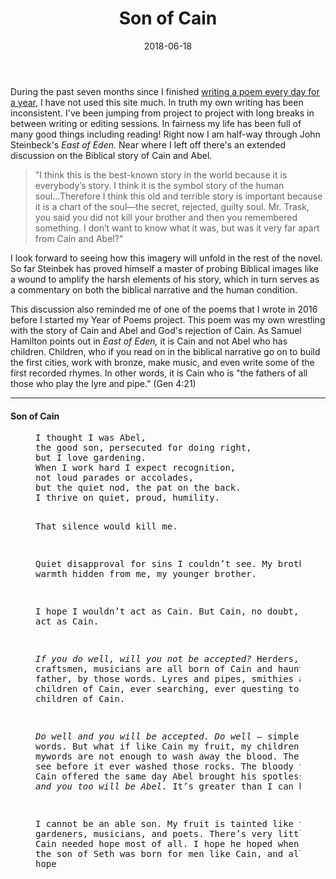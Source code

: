 ---
path: "/son-of-cain"
date: "2018-06-18"
title: "Son of Cain"
tags: ['poetry','writing', 'poem']
excerpt: "During the past seven months since I finished writing a poem every day for a year, I have not used this site much. In truth my own writing has been inconsistent. I've been jumping from project to project with long breaks in between writing or editing sessions. In fairness my life has been full of many good things including reading! Right now I am half-way through John Steinbeck's East of Eden. Near where I left off there's an extended discussion on the Biblical story of Cain and Abel."
---

During the past seven months since I finished <a href="/on-writing-poems-daily">writing a poem every day for a year</a>, I have not used this site much. In truth my own writing has been inconsistent. I've been jumping from project to project with long breaks in between writing or editing sessions. In fairness my life has been full of many good things including reading! Right now I am half-way through John Steinbeck's <em>East of Eden.</em> Near where I left off there's an extended discussion on the Biblical story of Cain and Abel.
<blockquote>"I think this is the best-known story in the world because it is everybody’s story. I think it is the symbol story of the human soul...Therefore I think this old and terrible story is important because it is a chart of the soul—the secret, rejected, guilty soul. Mr. Trask, you said you did not kill your brother and then you remembered something. I don’t want to know what it was, but was it very far apart from Cain and Abel?"</blockquote>
I look forward to seeing how this imagery will unfold in the rest of the novel. So far Steinbek has proved himself a master of probing Biblical images like a wound to amplify the harsh elements of his story, which in turn serves as a commentary on both the biblical narrative and the human condition.

This discussion also reminded me of one of the poems that I wrote in 2016 before I started my Year of Poems project. This poem was my own wrestling with the story of Cain and Abel and God's rejection of Cain. As Samuel Hamilton points out in <em>East of Eden, </em>it is Cain and not Abel who has children. Children, who if you read on in the biblical narrative go on to build the first cities, work with bronze, make music, and even write some of the first recorded rhymes. In other words, it is Cain who is "the fathers of all those who play the lyre and pipe." (Gen 4:21)

<hr />

<h4>Son of Cain</h4>

<figure>
<pre>I thought I was Abel,
the good son, persecuted for doing right,
but I love gardening.
When I work hard I expect recognition,
not loud parades or accolades,
but the quiet nod, the pat on the back.
I thrive on quiet, proud, humility.

That silence would kill me.

Quiet disapproval for sins I couldn’t see.
My brother basking in warmth hidden from me,
my younger brother.

I hope I wouldn’t act as Cain.
But Cain, no doubt, doubted he would act as Cain.

<em>If you do well, will you not be accepted?</em>
Herders, craftsmen, musicians are all born of Cain
and haunted, like their father, by those words.
Lyres and pipes, smithies and cities,
all are children of Cain,
ever searching, ever questing to atone.
Poets too are children of Cain.

<em>Do well and you will be accepted.</em>
<em>Do well</em> – simple words.
But what if like Cain my fruit, my children, my music, even mywords are not enough to wash away the blood.
The blood He seemed to see before it ever washed those rocks.
The bloody taint on all the fruit Cain offered the same day Abel brought his spotless lambs.
<em>Do well and you too will be Abel.</em>
It’s greater than I can bear.
 
I cannot be an able son.
My fruit is tainted like the father of gardeners, musicians, and poets.
There’s very little hope for Cain,
but Cain needed hope most of all.
I hope he hoped when Seth was born,
for the son of Seth was born for men like Cain,
and all his sons,
I hope</pre>
</figure>